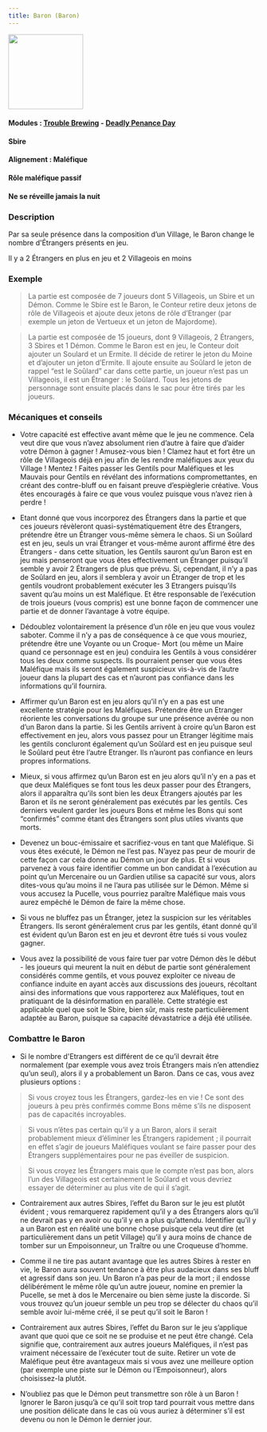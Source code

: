 ```yaml
---
title: Baron (Baron)
---
```


<img src='/img/blood-on-the-clocktower/roles/baron.png' height='150' />

#### Modules : [Trouble Brewing](../modules/trouble-brewing) - [Deadly Penance Day](../modules/deadly-penance-day)
#### Sbire
#### Alignement : Maléfique
#### Rôle maléfique passif
#### Ne se réveille jamais la nuit


### Description
Par sa seule présence dans la composition d’un Village, le Baron change le nombre d'Étrangers présents en jeu.

Il y a 2 Étrangers en plus en jeu et 2 Villageois en moins


### Exemple
> La partie est composée de 7 joueurs dont 5 Villageois, un Sbire et un Démon. Comme le Sbire est le Baron, le Conteur retire deux jetons de rôle de Villageois et ajoute deux jetons de rôle d’Etranger (par exemple un jeton de Vertueux et un jeton de Majordome).

> La partie est composée de 15 joueurs, dont 9 Villageois, 2 Étrangers, 3 Sbires et 1 Démon. Comme le Baron est en jeu, le Conteur doit ajouter un Soulard et un Ermite. Il décide de retirer le jeton du Moine et d’ajouter un jeton d’Ermite. Il ajoute ensuite au Soûlard le jeton de rappel “est le Soûlard” car dans cette partie, un joueur n’est pas un Villageois, il est un Étranger : le Soûlard. Tous les jetons de personnage sont ensuite placés dans le sac pour être tirés par les joueurs.


### Mécaniques et conseils
- Votre capacité est effective avant même que le jeu ne commence. Cela veut dire que vous n’avez absolument rien d’autre à faire que d’aider votre Démon à gagner ! Amusez-vous bien ! Clamez haut et fort être un rôle de Villageois déjà en jeu afin de les rendre maléfiques aux yeux du Village ! Mentez ! Faites passer les Gentils pour Maléfiques et les Mauvais pour Gentils en révélant des informations compromettantes, en créant des contre-bluff ou en faisant preuve d’espièglerie créative. Vous êtes encouragés à faire ce que vous voulez puisque vous n’avez rien à perdre !

- Etant donné que vous incorporez des Étrangers dans la partie et que ces joueurs révèleront quasi-systématiquement être des Étrangers, prétendre être un Étranger vous-même sèmera le chaos. Si un Soûlard est en jeu, seuls un vrai Étranger et vous-même auront affirmé être des Étrangers - dans cette situation, les Gentils sauront qu’un Baron est en jeu mais penseront que vous êtes effectivement un Étranger puisqu’il semble y avoir 2 Étrangers de plus que prévu. Si, cependant, il n’y a pas de Soûlard en jeu, alors il semblera y avoir un Étranger de trop et les gentils voudront probablement exécuter les 3 Etrangers puisqu’ils savent qu’au moins un est Maléfique. Et être responsable de l’exécution de trois joueurs (vous compris) est une bonne façon de commencer une partie et de donner l’avantage à votre équipe. 

- Dédoublez volontairement la présence d’un rôle en jeu que vous voulez saboter. Comme il n’y a pas de conséquence à ce que vous mouriez, prétendre être une Voyante ou un Croque- Mort (ou même un Maire quand ce personnage est en jeu) conduira les Gentils à vous considérer tous les deux comme suspects. Ils pourraient penser que vous êtes Maléfique mais ils seront également suspicieux vis-à-vis de l’autre joueur dans la plupart des cas et n’auront pas confiance dans les informations qu’il fournira.

- Affirmer qu’un Baron est en jeu alors qu’il n’y en a pas est une excellente stratégie pour les Maléfiques. Prétendre être un Etranger réoriente les conversations du groupe sur une présence avérée ou non d’un Baron dans la partie. Si les Gentils arrivent à croire qu’un Baron est effectivement en jeu, alors vous passez pour un Etranger légitime mais les gentils concluront également qu’un Soûlard est en jeu puisque seul le Soûlard peut être l’autre Etranger. Ils n’auront pas confiance en leurs propres informations. 

- Mieux, si vous affirmez qu’un Baron est en jeu alors qu’il n’y en a pas et que deux Maléfiques se font tous les deux passer pour des Étrangers, alors il apparaîtra qu’ils sont bien les deux Étrangers ajoutés par les Baron et ils ne seront généralement pas exécutés par les gentils. Ces derniers veulent garder les joueurs Bons et même les Bons qui sont “confirmés” comme étant des Étrangers sont plus utiles vivants que morts.

- Devenez un bouc-émissaire et sacrifiez-vous en tant que Maléfique. Si vous êtes exécuté, le Démon ne l’est pas. N’ayez pas peur de mourir de cette façon car cela donne au Démon un jour de plus. Et si vous parvenez à vous faire identifier comme un bon candidat à l’exécution au point qu’un Mercenaire ou un Gardien utilise sa capacité sur vous, alors dites-vous qu’au moins il ne l’aura pas utilisée sur le Démon. Même si vous accusez la Pucelle, vous pourriez paraître Maléfique mais vous aurez empêché le Démon de faire la même chose.

- Si vous ne bluffez pas un Étranger, jetez la suspicion sur les véritables Étrangers. Ils seront généralement crus par les gentils, étant donné qu’il est évident qu’un Baron est en jeu et devront être tués si vous voulez gagner.

- Vous avez la possibilité de vous faire tuer par votre Démon dès le début - les joueurs qui meurent la nuit en début de partie sont généralement considérés comme gentils, et vous pouvez exploiter ce niveau de confiance induite en ayant accès aux discussions des joueurs, récoltant ainsi des informations que vous rapporterez aux Maléfiques, tout en pratiquant de la désinformation en parallèle. Cette stratégie est applicable quel que soit le Sbire, bien sûr, mais reste particulièrement adaptée au Baron, puisque sa capacité dévastatrice a déjà été utilisée. 


### Combattre le Baron
- Si le nombre d'Etrangers est différent de ce qu’il devrait être normalement (par exemple vous avez trois Étrangers mais n’en attendiez qu’un seul), alors il y a probablement un Baron. Dans ce cas, vous avez plusieurs options :

> Si vous croyez tous les Étrangers, gardez-les en vie ! Ce sont des joueurs à peu près confirmés comme Bons même s’ils ne disposent pas de capacités incroyables.

> Si vous n’êtes pas certain qu’il y a un Baron, alors il serait probablement mieux d’éliminer les Étrangers rapidement ; il pourrait en effet s’agir de joueurs Maléfiques voulant se faire passer pour des Étrangers supplémentaires pour ne pas éveiller de suspicion.

> Si vous croyez les Étrangers mais que le compte n’est pas bon, alors l’un des Villageois est certainement le Soûlard et vous devriez essayer de déterminer au plus vite de qui il s’agit.

- Contrairement aux autres Sbires, l’effet du Baron sur le jeu est plutôt évident ; vous remarquerez rapidement qu’il y a des Étrangers alors qu’il ne devrait pas y en avoir ou qu’il y en a plus qu’attendu. Identifier qu’il y a un Baron est en réalité une bonne chose puisque cela veut dire (et particulièrement dans un petit Village) qu’il y aura moins de chance de tomber sur un Empoisonneur, un Traître ou une Croqueuse d’homme.

- Comme il ne tire pas autant avantage que les autres Sbires à rester en vie, le Baron aura souvent tendance à être plus audacieux dans ses bluff et agressif dans son jeu. Un Baron n’a pas peur de la mort ; il endosse délibérément le même rôle qu’un autre joueur, nomine en premier la Pucelle, se met à dos le Mercenaire ou bien sème juste la discorde. Si vous trouvez qu’un joueur semble un peu trop se délecter du chaos qu’il semble avoir lui-même créé, il se peut qu’il soit le Baron !

- Contrairement aux autres Sbires, l’effet du Baron sur le jeu s’applique avant que quoi que ce soit ne se produise et ne peut être changé. Cela signifie que, contrairement aux autres joueurs Maléfiques, il n’est pas vraiment nécessaire de l’exécuter tout de suite. Retirer un vote de Maléfique peut être avantageux mais si vous avez une meilleure option (par exemple une piste sur le Démon ou l’Empoisonneur), alors choisissez-la plutôt.

- N’oubliez pas que le Démon peut transmettre son rôle à un Baron ! Ignorer le Baron jusqu’à ce qu’il soit trop tard pourrait vous mettre dans une position délicate dans le cas où vous auriez à déterminer s’il est devenu ou non le Démon le dernier jour.
